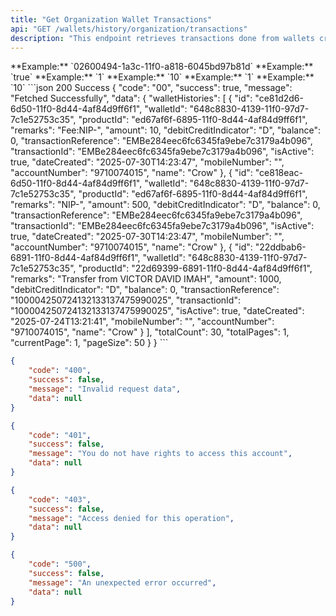 ```yaml
---
title: "Get Organization Wallet Transactions"
api: "GET /wallets/history/organization/transactions"
description: "This endpoint retrieves transactions done from wallets created under your organization."
---
```


<ParamField query="customerId" type="string" required>
	**Example:** `02600494-1a3c-11f0-a818-6045bd97b81d`
</ParamField>

<ParamField query="onlyOrganization" type="boolean" required>
	**Example:** `true`
</ParamField>

<ParamField query="startDate" type="number" required>
	**Example:** `1`
</ParamField>

<ParamField query="endDate" type="number" required>
	**Example:** `10`
</ParamField>

<ParamField query="pageNumber" type="number" required>
	**Example:** `1`
</ParamField>

<ParamField query="pageSize" type="number" required>
	**Example:** `10`
</ParamField>

<ResponseExample>
```json 200 Success
{
  "code": "00",
  "success": true,
  "message": "Fetched Successfully",
  "data": {
    "walletHistories": [
      {
        "id": "ce81d2d6-6d50-11f0-8d44-4af84d9ff6f1",
        "walletId": "648c8830-4139-11f0-97d7-7c1e52753c35",
        "productId": "ed67af6f-6895-11f0-8d44-4af84d9ff6f1",
        "remarks": "Fee:NIP-",
        "amount": 10,
        "debitCreditIndicator": "D",
        "balance": 0,
        "transactionReference": "EMBe284eec6fc6345fa9ebe7c3179a4b096",
        "transactionId": "EMBe284eec6fc6345fa9ebe7c3179a4b096",
        "isActive": true,
        "dateCreated": "2025-07-30T14:23:47",
        "mobileNumber": "",
        "accountNumber": "9710074015",
        "name": "Crow"
      },
       {
        "id": "ce818eac-6d50-11f0-8d44-4af84d9ff6f1",
        "walletId": "648c8830-4139-11f0-97d7-7c1e52753c35",
        "productId": "ed67af6f-6895-11f0-8d44-4af84d9ff6f1",
        "remarks": "NIP-",
        "amount": 500,
        "debitCreditIndicator": "D",
        "balance": 0,
        "transactionReference": "EMBe284eec6fc6345fa9ebe7c3179a4b096",
        "transactionId": "EMBe284eec6fc6345fa9ebe7c3179a4b096",
        "isActive": true,
        "dateCreated": "2025-07-30T14:23:47",
        "mobileNumber": "",
        "accountNumber": "9710074015",
        "name": "Crow"
      },
                 {
        "id": "22ddbab6-6891-11f0-8d44-4af84d9ff6f1",
        "walletId": "648c8830-4139-11f0-97d7-7c1e52753c35",
        "productId": "22d69399-6891-11f0-8d44-4af84d9ff6f1",
        "remarks": "Transfer from VICTOR DAVID IMAH",
        "amount": 1000,
        "debitCreditIndicator": "D",
        "balance": 0,
        "transactionReference": "100004250724132133137475990025",
        "transactionId": "100004250724132133137475990025",
        "isActive": true,
        "dateCreated": "2025-07-24T13:21:41",
        "mobileNumber": "",
        "accountNumber": "9710074015",
        "name": "Crow"
      }
    ],
    "totalCount": 30,
    "totalPages": 1,
    "currentPage": 1,
    "pageSize": 50
  }
}
```

```json 400 Bad Request
{
	"code": "400",
	"success": false,
	"message": "Invalid request data",
	"data": null
}
```

```json 401 Unauthorized
{
	"code": "401",
	"success": false,
	"message": "You do not have rights to access this account",
	"data": null
}
```

```json 403 Forbidden
{
	"code": "403",
	"success": false,
	"message": "Access denied for this operation",
	"data": null
}
```

```json 500 Internal Server Error
{
	"code": "500",
	"success": false,
	"message": "An unexpected error occurred",
	"data": null
}
```

</ResponseExample>
